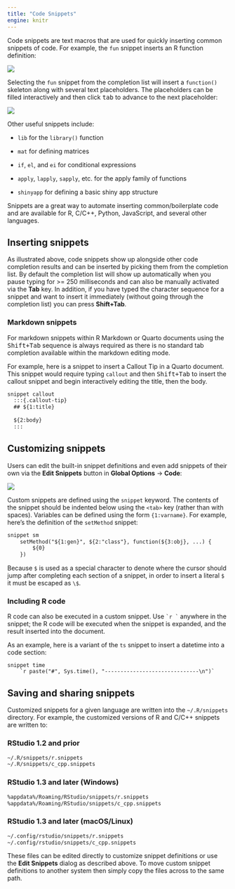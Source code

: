 ```yaml
---
title: "Code Snippets"
engine: knitr
---
```


Code snippets are text macros that are used for quickly inserting common snippets of code. For example, the `fun` snippet inserts an R function definition:

![](images/fun-snippet.png){fig-alt="A screenshot of the output from using the `fun` snippet to autocomplete to function definition."}

Selecting the `fun` snippet from the completion list will insert a `function()` skeleton along with several text placeholders. The placeholders can be filled interactively and then click <kbd>tab</kbd> to advance to the next placeholder:

![](images/fun-expanded.png){fig-alt="A screenshot of the output snippet highlighted on the first text placeholder."}

Other useful snippets include:

-   `lib` for the `library()` function

-   `mat` for defining matrices

-   `if`, `el`, and `ei` for conditional expressions

-   `apply`, `lapply`, `sapply`, etc. for the apply family of functions

-   `shinyapp` for defining a basic shiny app structure

Snippets are a great way to automate inserting common/boilerplate code and are available for R, C/C++, Python, JavaScript, and several other languages.

## Inserting snippets

As illustrated above, code snippets show up alongside other code completion results and can be inserted by picking them from the completion list. By default the completion list will show up automatically when you pause typing for >= 250 milliseconds and can also be manually activated via the **Tab** key. In addition, if you have typed the character sequence for a snippet and want to insert it immediately (without going through the completion list) you can press **Shift+Tab**.

### Markdown snippets

For markdown snippets within R Markdown or Quarto documents using the <kbd>Shift+Tab</kbd> sequence is always required as there is no standard tab completion available within the markdown editing mode.

For example, here is a snippet to insert a Callout Tip in a Quarto document. This snippet would require typing `callout` and then <kbd>Shift+Tab</kbd> to insert the callout snippet and begin interactively editing the title, then the body.

```markdown
snippet callout
  :::{.callout-tip}
  ## ${1:title}
    
  ${2:body}
  :::
```


## Customizing snippets

Users can edit the built-in snippet definitions and even add snippets of their own via the **Edit Snippets** button in **Global Options** -\> **Code**:

![](images/edit-snippets.png){fig-alt="A screenshot of the Edit Snippets wizard, displaying the snippets for R."}

Custom snippets are defined using the `snippet` keyword. The contents of the snippet should be indented below using the `<tab>` key (rather than with spaces). Variables can be defined using the form `{1:varname}`. For example, here's the definition of the `setMethod` snippet:

```markdown
snippet sm
    setMethod("${1:gen}", ${2:"class"}, function(${3:obj}, ...) {
        ${0}
    })
```

Because `$` is used as a special character to denote where the cursor should jump after completing each section of a snippet, in order to insert a literal `$` it must be escaped as `\$`.

### Including R code

R code can also be executed in a custom snippet. Use `` `r ` `` anywhere in the snippet; the R code will be executed when the snippet is expanded, and the result inserted into the document.

As an example, here is a variant of the `ts` snippet to insert a datetime into a code section:

```verbatim
snippet time
    `r paste("#", Sys.time(), "------------------------------\n")`

```

## Saving and sharing snippets

Customized snippets for a given language are written into the `~/.R/snippets` directory. For example, the customized versions of R and C/C++ snippets are written to:

### RStudio 1.2 and prior

``` bash
~/.R/snippets/r.snippets
~/.R/snippets/c_cpp.snippets
```

### RStudio 1.3 and later (Windows)

``` bash
%appdata%/Roaming/RStudio/snippets/r.snippets
%appdata%/Roaming/RStudio/snippets/c_cpp.snippets
```

### RStudio 1.3 and later (macOS/Linux)

``` bash
~/.config/rstudio/snippets/r.snippets
~/.config/rstudio/snippets/c_cpp.snippets
```

These files can be edited directly to customize snippet definitions or use the **Edit Snippets** dialog as described above. To move custom snippet definitions to another system then simply copy the files across to the same path.
